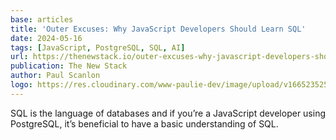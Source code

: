 ```yaml
---
base: articles
title: 'Outer Excuses: Why JavaScript Developers Should Learn SQL'
date: 2024-05-16
tags: [JavaScript, PostgreSQL, SQL, AI]
url: https://thenewstack.io/outer-excuses-why-javascript-developers-should-learn-sql/
publication: The New Stack
author: Paul Scanlon
logo: https://res.cloudinary.com/www-paulie-dev/image/upload/v1665235257/paulie.dev/Logos/tns-logo_miu6qk.png
---
```


SQL is the language of databases and if you’re a JavaScript developer using PostgreSQL, it’s beneficial to have a basic understanding of SQL.
